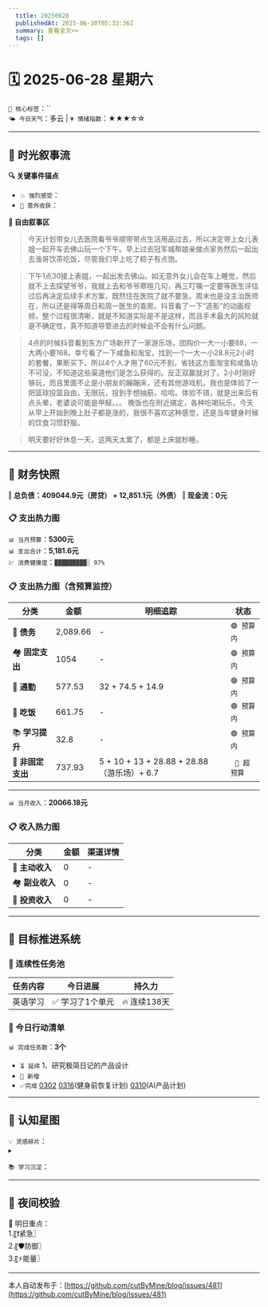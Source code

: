 ```yaml
---
  title: 20250628
  publishedAt: 2025-06-30T05:33:36Z
  summary: 查看全文>>
  tags: []
---
```


# 🗓️ 2025-06-28 星期六  
`🔑 核心标签`：``  
`🌤️ 今日天气`：多云 | `💗 情绪指数`：★★★☆☆   

---


## 🌊 **时光叙事流**
**🔍 关键事件锚点**  
- `💥 强烈感受`：                    
- `🎉 意外收获`：         

**📖 自由叙事区**  
> 今天计划带女儿去医院看爷爷顺带带点生活用品过去，所以决定带上女儿表姐一起开车去佛山玩一个下午。早上过去冠军城帮娘亲做点家务然后一起出去渔哥饮茶吃饭，尽管我们早上吃了粽子有点饱。

> 下午1点30接上表姐，一起出发去佛山。如无意外女儿会在车上睡觉，然后就不上去探望爷爷，我就上去和爷爷寒暄几句，再三叮嘱一定要等医生评估过后再决定后续手术方案，既然住在医院了就不要急。周末也是没主治医师在，所以还是得等周日和周一医生的查房。抖音看了一下“造影”的动画视频，整个过程很清晰，就是不知道实际是不是这样，而且手术最大的风险就是不确定性，真不知道导管进去的时候会不会有什么问题。

> 4点的时候抖音看到东方广场新开了一家游乐场，团购价一大一小要88，一大两小要168。幸亏看了一下咸鱼和淘宝，找到一个一大一小28.8元2小时的套餐，果断买下。所以4个人才用了60元不到，省钱这方面淘宝和咸鱼功不可没，不知道这些渠道他们是怎么获得的。反正双赢就对了。2小时刚好够玩，而且里面不止是小朋友的蹦蹦床，还有其他游戏机，我也是体验了一把篮球投篮自由，无限玩，投到手想抽筋，哈哈。体验不错，就是出来后有点头晕，老婆说可能是甲醛。。。
> 晚饭也在附近搞定，各种吃喝玩乐，今天从早上开始到晚上肚子都是涨的，我很不喜欢这种感觉，还是当年健身时候的饮食习惯舒服。

> 明天要好好休息一天，这两天太累了，都是上床就秒睡。

---

## 💸 **财务快照**
‖ **总负债：409044.9元（房贷） + 12,851.1元（外债）**
‖ **现金流：0元**

### 📋 支出热力图

`📊 当月预算`：**5300元**  
`📊 支出合计`：**5,181.6元**  
`💹 消费健康度`：`▓▓▓▓▓▓▓▓▓░ 97%`  
### 📋 支出热力图（含预算监控）
| 分类         | 金额    | 明细追踪                  | 状态           |
|--------------|---------|---------------------------|----------------|
| 🏦 **债务**    | 2,089.66   | -    | `🟢 预算内`   |
| 🏘️ **固定支出** | 1054     |  -  | `🟢 预算内`     |
| 🚌 **通勤**     | 577.53   | 32 + 74.5 + 14.9  | `🟢 预算内`     |
| 🍜 **吃饭**     | 661.75  | - | `🟢 预算内`   |
| 📚 **学习提升** | 32.8      | -     | `🟢 预算内`     |
| 🎲 **非固定支出** | 737.93     |  5 + 10 + 13 + 28.88 + 28.88（游乐场）+ 6.7  | ` 🔴 超预算`  |
---

`📊 当月收入`：**20066.18元**  

### 📋 收入热力图
| 分类         | 金额    | 渠道详情             |
|--------------|---------|-------------------------|
| 🏦 **主动收入**  | 0                | -        |
| 🏘️ **副业收入**  | 0                | -        |
| 🚌 **投资收入**  | 0                | -        |



---

## 🎯 **目标推进系统**

### 🔄 连续性任务池
| 任务内容                | 今日进展          | 持久力     |
|-------------------------|-------------------|------------|
| 英语学习         | ✅ 学习了1个单元 | 🔥 连续138天  |



### 📌 今日行动清单

`📊 完成任务数`：**3个**  
- `⏳ 延续` 1、研究极简日记的产品设计             
- `🚩 新增`   
- `✅完成` [0302](note://WEB9685e40ae7a6464db1196641a1ffd0ee)   [0316](note://WEBc1fcc89ec3e741538b703e8017b38c9f)(健身前恢复计划)  [0310](note://WEBfc89f9187c014fbe9fab88e2d09b4bde)(AI产品计划)


---

## 🌌 **认知星图**
`💡 灵感碎片`：  
▸ 


`📚 学习沉淀`：  
>    

---

## 🌃 夜间校验

🚀 明日重点：  
1.〖❗紧急〗  
2.〖🛡️防御〗  
3.〖⚡能量〗

---
本人自动发布于：[https://github.com/cutByMine/blog/issues/481](https://github.com/cutByMine/blog/issues/481)
